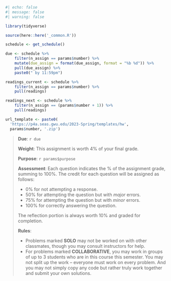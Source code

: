 ```r
#| echo: false
#| message: false
#| warning: false

library(tidyverse)

source(here::here('_common.R'))

schedule <- get_schedule()

due <- schedule %>%
    filter(n_assign == params$number) %>% 
    mutate(due_assign = format(due_assign, format = "%b %d")) %>%
    pull(due_assign) %>%
    paste0(" by 11:59pm")

readings_current <- schedule %>%
    filter(n_assign == params$number) %>% 
    pull(readings)

readings_next <- schedule %>% 
    filter(n_assign == (params$number + 1)) %>% 
    pull(readings)

url_template <- paste0(
  'https://p4a.seas.gwu.edu/2023-Spring/templates/hw',
  params$number, '.zip')
```

> **Due**: `r due`
>
> **Weight**: This assignment is worth 4% of your final grade.
>
> **Purpose**: `r params$purpose`
>
> **Assessment**: Each question indicates the % of the assignment grade, summing to 100%. The credit for each question will be assigned as follows:
>
> - 0% for not attempting a response.
> - 50% for attempting the question but with _major_ errors.
> - 75% for attempting the question but with _minor_ errors.
> - 100% for correctly answering the question.
>
> The reflection portion is always worth 10% and graded for completion.
>
> **Rules**:
>
> - Problems marked **SOLO** may not be worked on with other classmates, though you may consult instructors for help.
> - For problems marked **COLLABORATIVE**, you may work in groups of up to 3 students who are in this course this semester. You may not split up the work -- everyone must work on every problem. And you may not simply copy any code but rather truly work together and submit your own solutions.
